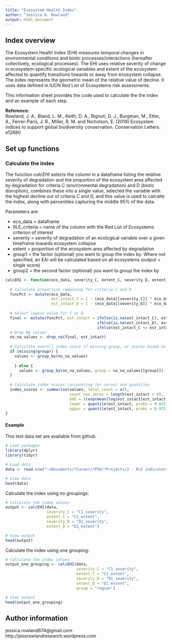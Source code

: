 ```yaml
---
title: "Ecosystem Health Index"
author: "Jessica A. Rowland"
output: html_document
---
```


## Index overview

The Ecosystem Health Index (EHI) measures temporal changes in environmental conditions and biotic processes/interactions (hereafter collectively, ecological processes). The EHI uses relative severity of change in ecosystem-specific ecological variables and extent of the ecosystem affected to quantify transitions towards or away from ecosystem collapse. The index represents the geometric mean of the relative value of decline. It uses data defined in IUCN Red List of Ecosystems risk assessments.  

This information sheet provides the code used to calculate the the index and an example of each step.  

**Reference:**  
Rowland, J. A., Bland, L. M., Keith, D. A., Bignoli, D. J., Burgman, M., Etter, A., Ferrer-Paris, J. R., Miller, R. M. and Nicholson, E. (2019) Ecosystem indices to support global biodiversity conservation. Conservation Letters. e12680  

## Set up functions

### Calculate the index

The function *calcEHI* selects the column in a dataframe listing the relative severity of degradation and the proportion of the ecosystem area affected by degradation for criteria C (environmental degradation) and D (biotic disruption), combines these into a single value, selected the variable with the highest decline out of criteria C and D, and this value is used to calcalte the index, along with percentiles capturing the middle 95% of the data. 

Parameters are:  

- eco_data = dataframe  
- RLE_criteria = name of the column with the Red List of Ecosystems criterion of interest  
- severity = severity of degradation of an ecological variable over a given timeframe towards ecosystem collapse
- extent = proportion of the ecosystem area affected by degradation
- group1 = the factor (optional) you want to group the index by. Where not specified, an EAI will be calculated based on all ecosystems (output = single score)  
- group2 = the second factor (optional) you want to group the index by  

```r
calcEHI <- function(eco_data, severity_C, extent_C, severity_D, extent_D, group){
  
  # Calculate proportion remaining for criteria C and D
  funcPct <- mutate(eco_data, 
                    est_intact_C = 1 - (eco_data[[severity_C]] * eco_data[[extent_C]]),
                    est_intact_D = 1 - (eco_data[[severity_D]] * eco_data[[extent_D]])) 
  
  # Select lowest value for C or D
  final <- mutate(funcPct, est_intact = ifelse(is.na(est_intact_C), est_intact_D, 
                                        ifelse(is.na(est_intact_D), est_intact_C,
                                        ifelse(est_intact_C <= est_intact_D, est_intact_C, est_intact_D))))
  # Drop NA values
  no_na_values <- drop_na(final, est_intact)
  
  # Calculate overall index score if missing group, or scores based on a classification if specified
  if (missing(group)) {
    values <- group_by(no_na_values)
    
    } else {
      values <- group_by(no_na_values, group = no_na_values[[group]])
  }
  
  # Calculate index scores (accounting for zeros) and quantiles
  index_scores <- summarise(values, total_count = n(),
                            count_non_zeros = length(est_intact > 0),
                            EHI = ((exp(mean(log(est_intact[est_intact > 0])))) * (count_non_zeros/total_count)),
                            lower = quantile(est_intact, probs = 0.025),
                            upper = quantile(est_intact, probs = 0.975))
}
```

#### Example

This test data set are available from github.

```r
# Load packages
library(dplyr)
library(tidyr)

# Load data
data <- read.csv("~/Documents/*Career/*PhD/*Projects/2 - RLE indicators/Github script/Github_example_data_EHI.csv")

# View data
head(data)
```

Calculate the index using no groupings:

```r
# Calculate the index values
output <- calcEHI(data,
                  severity_C = "C1_severity",
                  extent_C = "C1_extent",
                  severity_D = "D1_severity",
                  extent_D = "D1_extent")

# View output
head(output)
```

Calculate the index using one grouping:

```r
# Calculate the index values
output_one_grouping <- calcEHI(data,
                               severity_C = "C1_severity",
                               extent_C = "C1_extent",
                               severity_D = "D1_severity",
                               extent_D = "D1_extent",
                               group = "region")

# View output
head(output_one_grouping)
```

## Author information

jessica.rowland674@gmail.com  
http://jessrowlandresearch.wordpress.com